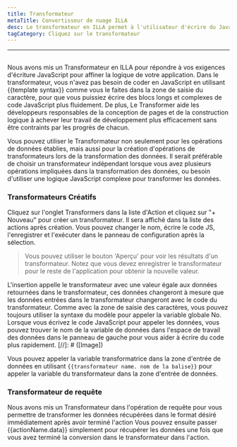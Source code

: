 ```yaml
---
title: Transformateur
metaTitle: Convertisseur de nuage ILLA
desc: Le transformateur en ILLA permet à l'utilisateur d'écrire du JavaScript pour affiner la logique de l'application
tagCategory: Cliquez sur le transformateur
---
```


* * *

## <Heading hidden>Transformateur</Heading>

Nous avons mis un Transformateur en ILLA pour répondre à vos exigences d'écriture JavaScript pour affiner la logique de votre application. Dans le transformateur, vous n'avez pas besoin de coder en JavaScript en utilisant {{template syntax}} comme vous le faites dans la zone de saisie du caractère, pour que vous puissiez écrire des blocs longs et complexes de code JavaScript plus fluidement. De plus, Le Transformer aide les développeurs responsables de la conception de pages et de la construction logique à achever leur travail de développement plus efficacement sans être contraints par les progrès de chacun.

Vous pouvez utiliser le Transformateur non seulement pour les opérations de données établies, mais aussi pour la création d'opérations de transformateurs lors de la transformation des données. Il serait préférable de choisir un transformateur indépendant lorsque vous avez plusieurs opérations impliquées dans la transformation des données, ou besoin d'utiliser une logique JavaScript complexe pour transformer les données.

### Transformateurs Créatifs

Cliquez sur l'onglet Transformers dans la liste d'Action et cliquez sur "+ Nouveau" pour créer un transformateur. Il sera affiché dans la liste des actions après création. Vous pouvez changer le nom, écrire le code JS, l'enregistrer et l'exécuter dans le panneau de configuration après la sélection.

> Vous pouvez utiliser le bouton 'Aperçu' pour voir les résultats d'un transformateur. Notez que vous devez enregistrer le transformateur pour le reste de l'application pour obtenir la nouvelle valeur.

L'insertion appelle le transformateur avec une valeur égale aux données retournées dans le transformateur, ces données changeront à mesure que les données entrées dans le transformateur changeront avec le code du transformateur. Comme avec la zone de saisie des caractères, vous pouvez toujours utiliser la syntaxe du modèle pour appeler la variable globale No. Lorsque vous écrivez le code JavaScript pour appeler les données, vous pouvez trouver le nom de la variable de données dans l'espace de travail des données dans le panneau de gauche pour vous aider à écrire du code plus rapidement.
[//]\: # ([Image])

Vous pouvez appeler la variable transformatrice dans la zone d'entrée de données en utilisant `{{transformateur name. nom de la balise}}` pour appeler la variable du transformateur dans la zone d'entrée de données.

### Transformateur de requête

Nous avons mis un Transformateur dans l'opération de requête pour vous permettre de transformer les données récupérées dans le format désiré immédiatement après avoir terminé l'action Vous pouvez ensuite passer {{actionName.data}} simplement pour récupérer les données une fois que vous avez terminé la conversion dans le transformateur dans l'action.
